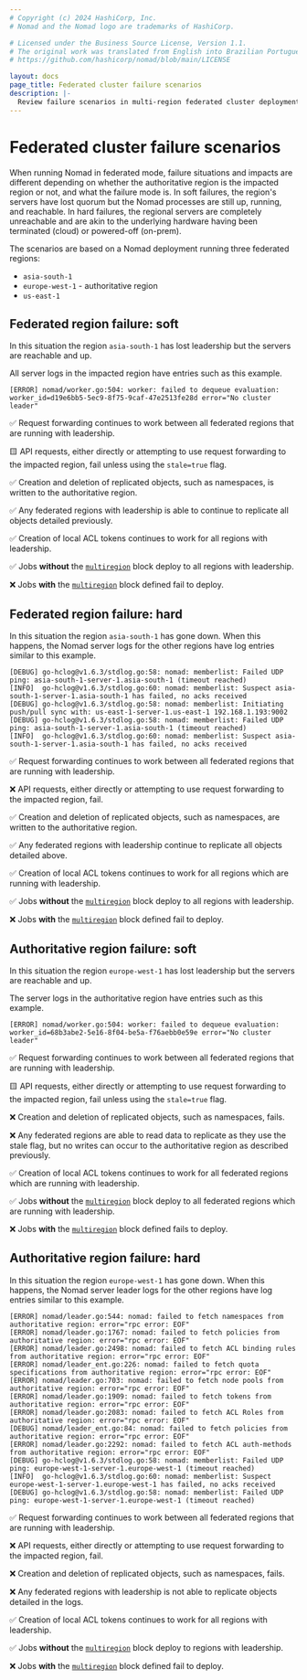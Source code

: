 ```yaml
---
# Copyright (c) 2024 HashiCorp, Inc.
# Nomad and the Nomad logo are trademarks of HashiCorp.

# Licensed under the Business Source License, Version 1.1.
# The original work was translated from English into Brazilian Portuguese.
# https://github.com/hashicorp/nomad/blob/main/LICENSE

layout: docs
page_title: Federated cluster failure scenarios
description: |-
  Review failure scenarios in multi-region federated cluster deployments.  Learn which Nomad features continue to work under federated and authoritative region failures.
---
```


# Federated cluster failure scenarios

When running Nomad in federated mode, failure situations and impacts are different depending on
whether the authoritative region is the impacted region or not, and what the failure mode is. In
soft failures, the region's servers have lost quorum but the Nomad processes are still up, running,
and reachable. In hard failures, the regional servers are completely unreachable and are akin to
the underlying hardware having been terminated (cloud) or powered-off (on-prem).

The scenarios are based on a Nomad deployment running three federated regions:
 * `asia-south-1`
 * `europe-west-1` - authoritative region
 * `us-east-1`

## Federated region failure: soft
In this situation the region `asia-south-1` has lost leadership but the servers are reachable and
up.

All server logs in the impacted region have entries such as this example.
```console
[ERROR] nomad/worker.go:504: worker: failed to dequeue evaluation: worker_id=d19e6bb5-5ec9-8f75-9caf-47e2513fe28d error="No cluster leader"
```

✅ Request forwarding continues to work between all federated regions that are running with
  leadership.

🟨 API requests, either directly or attempting to use request forwarding to the impacted region,
  fail unless using the `stale=true` flag.

✅ Creation and deletion of replicated objects, such as namespaces, is written to the
  authoritative region.

✅ Any federated regions with leadership is able to continue to replicate all objects detailed
  previously.

✅ Creation of local ACL tokens continues to work for all regions with leadership.

✅ Jobs **without** the [`multiregion`][] block deploy to all regions with leadership.

❌ Jobs **with** the [`multiregion`][] block defined fail to deploy.

## Federated region failure: hard
In this situation the region `asia-south-1` has gone down. When this happens, the Nomad server logs
for the other regions have log entries similar to this example.
```console
[DEBUG] go-hclog@v1.6.3/stdlog.go:58: nomad: memberlist: Failed UDP ping: asia-south-1-server-1.asia-south-1 (timeout reached)
[INFO]  go-hclog@v1.6.3/stdlog.go:60: nomad: memberlist: Suspect asia-south-1-server-1.asia-south-1 has failed, no acks received
[DEBUG] go-hclog@v1.6.3/stdlog.go:58: nomad: memberlist: Initiating push/pull sync with: us-east-1-server-1.us-east-1 192.168.1.193:9002
[DEBUG] go-hclog@v1.6.3/stdlog.go:58: nomad: memberlist: Failed UDP ping: asia-south-1-server-1.asia-south-1 (timeout reached)
[INFO]  go-hclog@v1.6.3/stdlog.go:60: nomad: memberlist: Suspect asia-south-1-server-1.asia-south-1 has failed, no acks received
```

✅ Request forwarding continues to work between all federated regions that are running with
  leadership.

❌ API requests, either directly or attempting to use request forwarding to the impacted region,
 fail.

✅ Creation and deletion of replicated objects, such as namespaces, are written to the
  authoritative region.

✅ Any federated regions with leadership continue to replicate all objects detailed
  above.

✅ Creation of local ACL tokens continues to work for all regions which are running with
  leadership.

✅ Jobs **without** the [`multiregion`][] block deploy to all regions with leadership.

❌ Jobs **with** the [`multiregion`][] block defined fail to deploy.

## Authoritative region failure: soft
In this situation the region `europe-west-1` has lost leadership but the servers are reachable and
up.

The server logs in the authoritative region have entries such as this example.
```console
[ERROR] nomad/worker.go:504: worker: failed to dequeue evaluation: worker_id=68b3abe2-5e16-8f04-be5a-f76aebb0e59e error="No cluster leader"
```

✅ Request forwarding continues to work between all federated regions that are running with
  leadership.

🟨 API requests, either directly or attempting to use request forwarding to the impacted region,
 fail unless using the `stale=true` flag.

❌ Creation and deletion of replicated objects, such as namespaces, fails.

❌ Any federated regions are able to read data to replicate as they use the stale flag, but no
  writes can occur to the authoritative region as described previously.

✅ Creation of local ACL tokens continues to work for all federated regions which are running
  with leadership.

✅ Jobs **without** the [`multiregion`][] block deploy to all federated regions which
  are running with leadership.

❌ Jobs **with** the [`multiregion`][] block defined fails to deploy.

## Authoritative region failure: hard
In this situation the region `europe-west-1` has gone down. When this happens, the Nomad server
leader logs for the other regions have log entries similar to this example.
```console
[ERROR] nomad/leader.go:544: nomad: failed to fetch namespaces from authoritative region: error="rpc error: EOF"
[ERROR] nomad/leader.go:1767: nomad: failed to fetch policies from authoritative region: error="rpc error: EOF"
[ERROR] nomad/leader.go:2498: nomad: failed to fetch ACL binding rules from authoritative region: error="rpc error: EOF"
[ERROR] nomad/leader_ent.go:226: nomad: failed to fetch quota specifications from authoritative region: error="rpc error: EOF"
[ERROR] nomad/leader.go:703: nomad: failed to fetch node pools from authoritative region: error="rpc error: EOF"
[ERROR] nomad/leader.go:1909: nomad: failed to fetch tokens from authoritative region: error="rpc error: EOF"
[ERROR] nomad/leader.go:2083: nomad: failed to fetch ACL Roles from authoritative region: error="rpc error: EOF"
[DEBUG] nomad/leader_ent.go:84: nomad: failed to fetch policies from authoritative region: error="rpc error: EOF"
[ERROR] nomad/leader.go:2292: nomad: failed to fetch ACL auth-methods from authoritative region: error="rpc error: EOF"
[DEBUG] go-hclog@v1.6.3/stdlog.go:58: nomad: memberlist: Failed UDP ping: europe-west-1-server-1.europe-west-1 (timeout reached)
[INFO]  go-hclog@v1.6.3/stdlog.go:60: nomad: memberlist: Suspect europe-west-1-server-1.europe-west-1 has failed, no acks received
[DEBUG] go-hclog@v1.6.3/stdlog.go:58: nomad: memberlist: Failed UDP ping: europe-west-1-server-1.europe-west-1 (timeout reached)
```

✅ Request forwarding continues to work between all federated regions that are running with
  leadership.

❌ API requests, either directly or attempting to use request forwarding to the impacted region,
 fail.

❌ Creation and deletion of replicated objects, such as namespaces, fails.

❌ Any federated regions with leadership is not able to replicate objects detailed in the logs.

✅ Creation of local ACL tokens continues to work for all regions with leadership.

✅ Jobs **without** the [`multiregion`][] block deploy to regions with leadership.

❌ Jobs **with** the [`multiregion`][] block defined fail to deploy.

[`multiregion`]: /nomad/docs/job-specification/multiregion
